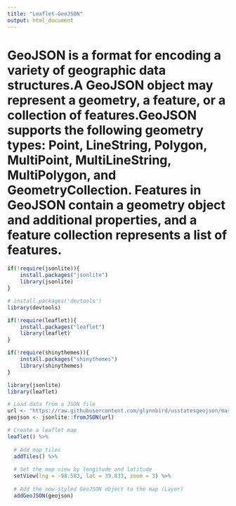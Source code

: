 ```yaml
---
title: "Leaflet-GeoJSON"
output: html_document
---
```


# GeoJSON is a format for encoding a variety of geographic data structures.A GeoJSON object may represent a geometry, a feature, or a collection of features.GeoJSON supports the following geometry types: Point, LineString, Polygon, MultiPoint, MultiLineString, MultiPolygon, and GeometryCollection. Features in GeoJSON contain a geometry object and additional properties, and a feature collection represents a list of features.


```r
if(!require(jsonlite)){
    install.packages("jsonlite")
    library(jsonlite)
}
```

```r
# install.packages('devtools')
library(devtools)

if(!require(leaflet)){
    install.packages("leaflet")
    library(leaflet)
}

if(!require(shinythemes)){
    install.packages("shinythemes")
    library(shinythemes)
}
```


```r
library(jsonlite)
library(leaflet)
```

```r
# Load data from a JSON file
url <- "https://raw.githubusercontent.com/glynnbird/usstatesgeojson/master/california.geojson"
geojson <- jsonlite::fromJSON(url)

# Create a leaflet map
leaflet() %>% 
  
  # Add map tiles
  addTiles() %>%
  
  # Set the map view by longitude and latitude
  setView(lng = -98.583, lat = 39.833, zoom = 3) %>% 
  
  # Add the now-styled GeoJSON object to the map (Layer)
  addGeoJSON(geojson)
```

